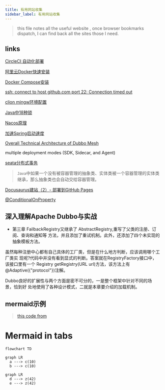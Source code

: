 ```yaml
---
title: 有用网站收集
sidebar_label: 有用网站收集
---
```



> this file notes all the useful website , once browser bookmarks dispatch, I can find back all the sites those I need.

## links

[CircleCI 自动化部署](https://zhuanlan.zhihu.com/p/370550987)

[阿里云Docker快速安装](https://www.cnblogs.com/hongmaju/p/15598990.html)

[Docker Compose安装](https://www.cnblogs.com/lihw-study/p/16022277.html)

[ssh: connect to host github.com port 22: Connection timed out](https://blog.csdn.net/hdm314/article/details/119947761)

[clion mingw环境配置](https://zhuanlan.zhihu.com/p/43680621)

[Java中18种锁](https://mp.weixin.qq.com/s/QYJLQN2XsI88Gh0xOxS4MA)

[Nacos原理](https://mp.weixin.qq.com/s/4QgQ1h9VSJZ4c2tFDm6log)

[加速Spring启动速度](https://mp.weixin.qq.com/s/ZMIUXDc7yY64GDE70g3-kA)

[Overall Technical Architecture of Dubbo Mesh](https://www.alibabacloud.com/blog/overall-technical-architecture-of-dubbo-mesh_600029)

multiple deployment modes (SDK, Sidecar, and Agent)

[seata分布式事务](https://mp.weixin.qq.com/s/cM8XUouYGnUVYwm1qgUqVQ)

> `Java`中如果一个没有被容器管理的抽象类、实体类被一个容器管理的实体类继承，那么抽象类也会自动交给容器管理。

[Docusaurus建站（2）- 部署到GitHub Pages](https://juejin.cn/post/7115631818736402440)

[@ConditionalOnProperty](https://blog.csdn.net/winterking3/article/details/114822929)

## 深入理解Apache Dubbo与实战

- 第三章
FailbackRegistry又继承了 AbstractRegistry,重写了父类的注册、订阅、查询和通知等 方法，并且添加了重试机制。此外，还添加了四个未实现的抽象模板方法。

虽然每种注册中心都有自己具体的工厂类，但是在什么地方判断，应该调用哪个工厂类实 现呢?代码中并没有看到显式的判断。答案就在RegistryFactory接口中，该接口里有一个 Registry getRegistry(URL url)方法，该方法上有@Adaptive({"protocol"})注解。

Dubbo良好的扩展性与两个方面是密不可分的，一是整个框架中针对不同的场景，恰到好 处地使用了各种设计模式，二就是本章要介绍的加载机制。



## mermaid示例

> [this code from](https://juejin.cn/post/7038144693867118629)


# Mermaid in tabs
  
<!-- [start] add this to avoid the possible bug. Note: the empty line before [```] is necessary -->
```mermaid
flowchart TD

```
<!-- [end] add this to avoid the possible bug -->


<Tabs>
<TabItem value="tab-a">

```mermaid
graph LR
  a ---> c(10)
  b ---> c(10)
```

</TabItem>

<TabItem value="tab-b">

```mermaid
graph LR
  d ---> z(42)
  e ---> z(42)
```

</TabItem>
</Tabs>



<TailProtocal />
